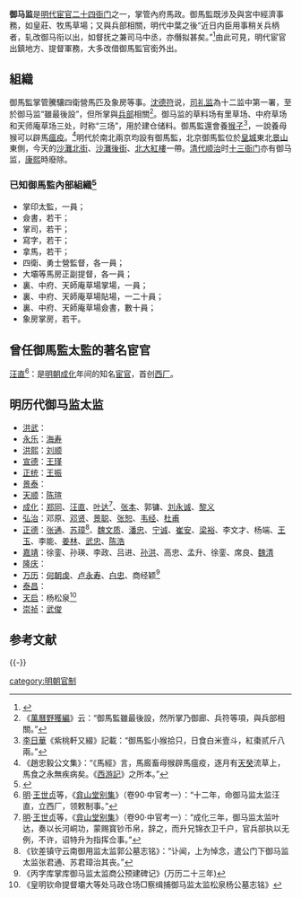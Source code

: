'''御马监'''是[[明代|明代]][[宦官|宦官]][[二十四衙门|二十四衙门]]之一，掌管內府馬政。御馬監既涉及與宮中經濟事務，如皇莊、牧馬草場；又與兵部相關，明代中葉之後“近日内臣用事稍关兵柄者，轧改御马衔以出，如督抚之兼司马中丞，亦僭拟甚矣。”<ref>{{cite book |author1=明·瀋德符 |title=《万历野获编補遺》 |chapter=卷一·內官定制}}</ref>由此可見，明代宦官出鎮地方、提督軍務，大多改借御馬監官銜外出。

==組織==
御馬監掌管騰驤四衛營馬匹及象房等事。[[沈德符|沈德符]]说，[[司礼监|司礼监]]為十二监中第一署，至於御马监“雖最後設”，但所掌與[[兵部|兵部]]相關<ref>《[[萬曆野獲編|萬曆野獲編]]》云：“御馬監雖最後設，然所掌乃御廊、兵符等項，與兵部相關。”</ref>。御马监的草料场有里草场、中府草场和天师庵草场三处，时称“三场”，用於建仓储料。御馬監還會養[[猴子|猴子]]<ref>[[李日華|李日華]]《紫桃軒又綴》記載：“御馬監小猴拾只，日食白米壹斗，紅棗贰斤八兩。”</ref>，一說養母猴可以辟馬[[瘟疫|瘟疫]]。<ref>《趙忠毅公文集》：“《馬經》言，馬廄畜母猴辟馬瘟疫，逐月有[[天癸|天癸]]流草上，馬食之永無疾病矣。《[[西游記|西游記]]》之所本。”</ref>明代於南北兩京均設有御馬監，北京御馬監位於[[皇城|皇城]]東北[[景山|景山]]東側，今天的[[沙灘北街|沙灘北街]]、[[沙灘後街|沙灘後街]]、[[北大紅樓|北大紅樓]]一帶。[[清代|清代]][[顺治|顺治]]时[[十三衙门|十三衙门]]亦有御马监，[[康熙|康熙]]時廢除。

=== 已知御馬監內部組織<ref>{{cite book |author1=明·[[劉若愚|劉若愚]] |title=《酌中志》 |chapter=卷十六·內府衙門職掌}}</ref> ===
* 掌印太監，一員；
* 僉書，若干；
* 掌司，若干；
* 寫字，若干；
* 拿馬，若干；
* 四衛、勇士營監督，各一員；
* 大壩等馬房正副提督，各一員；
* 裏、中府、天師庵草場掌場，一員；
* 裏、中府、天師庵草場貼場，一二十員；
* 裏、中府、天師庵草場僉書，數十員；
* 象房掌房，若干。

==曾任御馬監太監的著名宦官==
[[汪直_(明朝宦官)|汪直]]<ref>[[明|明]]·[[王世贞|王世贞]]等，《[[弇山堂别集|弇山堂别集]]》（卷90·中官考一）：“十二年，命御马监太监汪直，立西厂，领敕制事。”</ref>：是[[明朝|明朝]][[成化|成化]]年间的知名[[宦官|宦官]]，首创[[西廠|西厂]]。

==明历代御马监太监==
*[[洪武|洪武]]：
*[[永乐_(明朝)|永乐]]：[[海寿_(明朝宦官)|海寿]]
*[[洪熙|洪熙]]：[[刘顺_(明朝宦官)|刘顺]]
*[[宣德|宣德]]：[[王瑾_(明朝宦官)|王瑾]]
*[[正统_(年号)|正统]]：[[王振|王振]]
*[[景泰_(年号)|景泰]]：
*[[天顺_(明朝)|天顺]]：[[陈瑄_(明朝宦官)|陈瑄]]
*[[成化|成化]]：[[郑同_(明朝宦官)|郑同]]、[[汪直_(明朝宦官)|汪直]]、[[叶达_(明朝宦官)|叶达]]<ref>[[明|明]]·[[王世贞|王世贞]]等，《[[弇山堂别集|弇山堂别集]]》（卷90·中官考一）：“成化三年，御马监太监叶达，奏以长河峒功，蒙赐寳钞币帛，辞之，而升兄锦衣卫千户，官兵部执以无例，不许，诏特升为指挥佥事。”</ref>、[[张本|张本]]、郭镛、[[刘永诚_(明朝宦官)|刘永诚]]、[[黎义_(明朝宦官)|黎义]]
*[[弘治|弘治]]：邓原、[[邓贤_(明朝宦官)|邓贤]]、[[景聪_(明朝宦官)|景聪]]、[[张恕_(明朝宦官)|张恕]]、[[韦经_(明朝宦官)|韦经]]、[[杜甫_(明朝宦官)|杜甫]]
*[[正德_(明朝)|正德]]：[[张通_(明朝宦官)|张通]]、[[苏璋_(明朝宦官)|苏璋]]<ref>《钦差镇守云南御用监太监郭公墓志铭》：“讣闻，上为悼念，遣公门下御马监太监张君通、苏君璋治其丧。”</ref>、[[魏文质_(明朝宦官)|魏文质]]、[[潘忠_(明朝宦官)|潘忠]]、[[宁诚_(明朝宦官)|宁诚]]、[[崔安|崔安]]、[[梁裕|梁裕]]、李文才、杨端、[[王玉_(明朝宦官)|王玉]]、李能、[[姜林_(明朝宦官)|姜林]]、[[武忠_(明朝宦官)|武忠]]、[[陈浩|陈浩]]
*[[嘉靖|嘉靖]]：徐銮、孙瑛、李政、吕进、[[孙洪_(明朝宦官)|孙洪]]、高忠、孟升、徐銮、席良、[[魏清_(明朝宦官)|魏清]]
*[[隆庆_(明朝)|隆庆]]：
*[[万历|万历]]：[[何朝虔|何朝虔]]、[[卢永寿|卢永寿]]、[[白忠_(明朝宦官)|白忠]]、商经颖<ref>《丙字库掌库御马监太监商公预建碑记》(万历二十三年)</ref>
*[[泰昌|泰昌]]：
*[[天启_(明朝)|天启]]：杨松泉<ref>《皇明钦命提督壩大等处马政仓场□察缉捕御马监太监松泉杨公墓志铭》</ref>
*[[崇祯|崇祯]]：[[武俊|武俊]]

== 参考文献 ==
{{Reflist|30em}}

{{-}}
{{二十四衙門}}

[[category:明朝官制|category:明朝官制]]